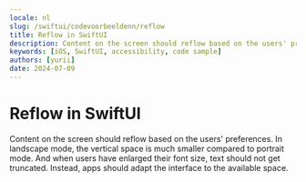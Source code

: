 ```yaml
---
locale: nl
slug: /swiftui/codevoorbeeldenn/reflow
title: Reflow in SwiftUI
description: Content on the screen should reflow based on the users' preferences.
keywords: [iOS, SwiftUI, accessibility, code sample]
authors: [yurii]
date: 2024-07-09
---
```


# Reflow in SwiftUI

Content on the screen should reflow based on the users' preferences. In landscape mode, the vertical space is much smaller compared to portrait mode. And when users have enlarged their font size, text should not get truncated. Instead, apps should adapt the interface to the available space.

<CodeSample id="screen-reflow" platform="swiftui" locale="nl"/>
